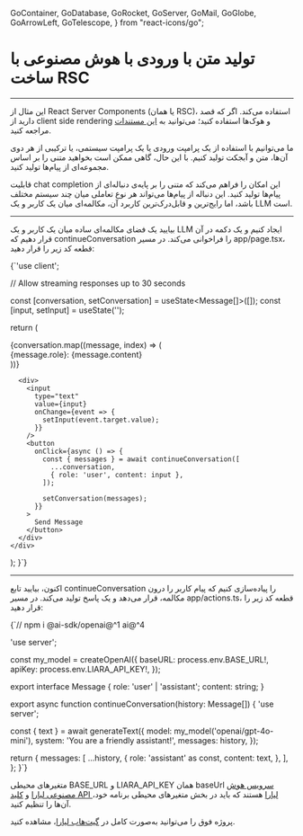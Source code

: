   GoContainer,
  GoDatabase,
  GoRocket,
  GoServer,
  GoMail,
  GoGlobe,
  GoArrowLeft,
  GoTelescope,
} from "react-icons/go";


<Layout>
<Head>
<title>مستندات تولید متن با ورودی با AI با ساخت RSC - لیارا</title>
<meta property="og:title" content="مستندات خدمات رایانش ابری لیارا" />
<meta property="og:description" content="مستندات مربوط به نحوه تولید متن با ورودی با استفاده از سرویس هوش مصنوعی لیارا به وسیله ساخت کامپوننت سرور ری‌اکت"  />
</Head>


# تولید متن با ورودی با هوش مصنوعی با ساخت RSC
<hr className="mb-2" />


<Alert variant="info">
<p>
این مثال از React Server Components (یا همان RSC)، استفاده می‌کند. اگر که قصد دارید از 
client side rendering و هوک‌ها استفاده کنید؛ می‌توانید به <a href="/ai/cookbook/nextjs/generate-text-with-chat-prompt/" className="text-[#2196f3]">این مستندات</a> مراجعه کنید. 
</p>
</Alert>
<div className="h-2" />


ما می‌توانیم با استفاده از یک پرامپت ورودی یا یک پرامپت سیستمی، یا ترکیبی از هر دوی آن‌ها، متن و آبجکت تولید کنیم.
با این حال، گاهی ممکن است بخواهید متنی را بر اساس مجموعه‌ای از پیام‌ها تولید کنید.
<div className="h-2" />

قابلیت chat completion این امکان را فراهم می‌کند که متنی را بر پایه‌ی دنباله‌ای از پیام‌ها تولید کنید.
این دنباله از پیام‌ها می‌تواند هر نوع تعاملی میان چند سیستم مختلف باشد، اما رایج‌ترین و قابل‌درک‌ترین کاربرد آن، مکالمه‌ای میان یک کاربر و یک LLM است.

<hr className="mb-2" />
<Section id='client' title='کلاینت' />


بیایید یک فضای مکالمه‌‌ای ساده میان یک کاربر و یک LLM ایجاد کنیم و یک دکمه در آن قرار دهیم که <Important>continueConversation</Important> را فراخوانی می‌کند.
در مسیر <Important>app/page.tsx</Important>، قطعه کد زیر را قرار دهید: 

<div className="h-2" />
<div dir='ltr'>
    <Highlight className="js">
        {`'use client';


// Allow streaming responses up to 30 seconds

  const [conversation, setConversation] = useState<Message[]>([]);
  const [input, setInput] = useState<string>('');

  return (
    <div>
      <div>
        {conversation.map((message, index) => (
          <div key={index}>
            {message.role}: {message.content}
          </div>
        ))}
      </div>

      <div>
        <input
          type="text"
          value={input}
          onChange={event => {
            setInput(event.target.value);
          }}
        />
        <button
          onClick={async () => {
            const { messages } = await continueConversation([
              ...conversation,
              { role: 'user', content: input },
            ]);

            setConversation(messages);
          }}
        >
          Send Message
        </button>
      </div>
    </div>
  );
}`}
    </Highlight>
</div>
<hr className="mb-2" />
<Section id='server' title='سرور' />

اکنون، بیایید تابع <Important>continueConversation</Important> را پیاده‌سازی کنیم که پیام کاربر را درون مکالمه‌، قرار می‌دهد 
و یک پاسخ تولید می‌کند.
در مسیر <Important>app/actions.ts</Important>، قطعه کد زیر را قرار دهید:

<div className="h-2" />
<div dir='ltr'>
    <Highlight className="js">
        {`// npm i @ai-sdk/openai@^1 ai@^4

'use server';


const my_model = createOpenAI({
  baseURL: process.env.BASE_URL!,
  apiKey: process.env.LIARA_API_KEY!,
});

export interface Message {
  role: 'user' | 'assistant';
  content: string;
}

export async function continueConversation(history: Message[]) {
  'use server';

  const { text } = await generateText({
    model: my_model('openai/gpt-4o-mini'),
    system: 'You are a friendly assistant!',
    messages: history,
  });

  return {
    messages: [
      ...history,
      {
        role: 'assistant' as const,
        content: text,
      },
    ],
  };
}`}
    </Highlight>
</div>
<div className="h-2" />

<Alert variant="info">
<p>
متغیرهای محیطی <Important>BASE_URL</Important> و <Important>LIARA_API_KEY</Important> همان baseUrl <a href="https://liara.ir/products/ai/" className="text-[#2196f3]">سرویس هوش مصنوعی لیارا</a> و <a href="/references/api/about/#api-access-key" className="text-[#2196f3]">کلید API لیارا</a> هستند که باید در بخش متغیرهای محیطی برنامه خود، آن‌ها را تنظیم کنید. 
</p>
</Alert>

<Alert variant="success">
<p>
پروژه فوق را می‌توانید به‌صورت کامل در <a href="https://github.com/liara-cloud/ai-sdk-examples/tree/master/RSC/generate-text-with-chat-prompt" className="text-[#2196f3]">گیت‌هاب لیارا</a>، مشاهده کنید. 
</p>
</Alert>

</Layout>